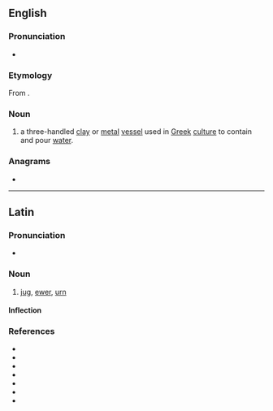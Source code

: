 ==English==
{{wikipedia}}

===Pronunciation===
* {{IPA|/ˈhaɪdɹeə/|lang=en}}

===Etymology===
From {{etyl|grc|en}} {{m|grc|ὑδρία||water jar or water container}}.

===Noun===
{{en-noun|s|hydriae}}

# a three-handled [[clay]] or [[metal]] [[vessel]] used in [[Greek]] [[culture]] to contain and pour [[water]].

===Anagrams===
* {{anagrams|en|Riyadh}}

----

==Latin==

===Pronunciation===
* {{la-IPA|hydria}}

===Noun===
{{la-noun|hydria|hydriae|f|first}}

# [[jug]], [[ewer]], [[urn]]

====Inflection====
{{la-decl-1st|hydri}}

===References===
* {{R:L&S}}
* {{R:Elementary Lewis}}
* {{R:du Cange}}
* {{R:Gaffiot}}
* {{R:PersEnc}}
* {{R:Peck}}
* {{R:Smith's Antiquities}}